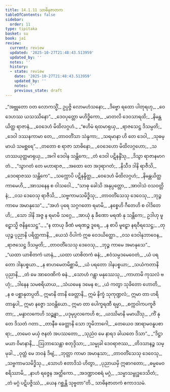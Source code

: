 ```yaml
---
title: 14.1.11 သာဓိနဇာတက
tableOfContents: false
sidebar:
  order: 11
type: tipitaka
basket: su
book: ja1
review:
  current: review
  updated: '2025-10-27T21:48:43.513959'
  updated_by: ''
  notes: ''
  history:
  - state: review
    date: '2025-10-27T21:48:43.513959'
    updated_by: ''
    notes: ''
    previous_state: draft
---
```



<ReviewStatus review={frontmatter.review} showDetails={true} />

<HypothesisAnnotation frontmatter={frontmatter} />

<DynamicBreadcrumb />

<Division number="202" book="ja1" e="ch" v="22" p="300">

<Paragraph number="2759" type="verses" book="ja1">
_“အဗ္ဘုတော ဝတ လောကသ္မိံ,_  
ဥပ္ပဇ္ဇိ လောမဟံသနော;_  
_ဒိဗ္ဗော ရထော ပါတုရဟု,_  
_ဝေဒေဟဿ ယသဿိနော”._  

</Paragraph>

</Division>
<Division number="203" book="ja1" e="ch" v="22" p="300">

<Paragraph number="2760" type="verses" book="ja1">
_ဒေဝပုတ္တော မဟိဒ္ဓိကော,_  
_မာတလိ ဒေဝသာရထိ;_  
_နိမန္တယိတ္ထ ရာဇာနံ,_  
_ဝေဒေဟံ မိထိလဂ္ဂဟံ._  

</Paragraph>

</Division>
<Division number="204" book="ja1" e="ch" v="22" p="300">

<Paragraph number="2761" type="verses" book="ja1">
_“ဧဟိမံ ရထမာရုယှ,_  
_ရာဇသေဋ္ဌ ဒိသမ္ပတိ;_  
_ဒေဝါ ဒဿနကာမာ တေ,_  
_တာဝတိံသာ သဲန္ဒကာ;_  
_သရမာနာ ဟိ တေ ဒေဝါ,_  
_သုဓမ္မာယံ သမစ္ဆရေ”._  

</Paragraph>

</Division>
<Division number="205" book="ja1" e="ch" v="22" p="300">

<Paragraph number="2762" type="verses" book="ja1">
_တတော စ ရာဇာ သာဓိနော,_  
_ဝေဒေဟော မိထိလဂ္ဂဟော;_  
_သဟဿယုတ္တမာရုယှ,_  
_အဂါ ဒေဝါန သန္တိကေ;_  
_တံ ဒေဝါ ပဋိနန္ဒိံသု,_  
_ဒိသွာ ရာဇာနမာဂတံ._  

</Paragraph>

</Division>
<Division number="206" book="ja1" e="ch" v="22" p="300">

<Paragraph number="2763" type="verses" book="ja1">
_“သွာဂတံ တေ မဟာရာဇ,_  
_အထော တေ အဒုရာဂတံ;_  
_နိသီဒ ဒါနိ ရာဇီသိ,_  
_ဒေဝရာဇဿ သန္တိကေ”._  

</Paragraph>

</Division>
<Division number="207" book="ja1" e="ch" v="22" p="300">

<Paragraph number="2764" type="verses" book="ja1">
_သက္ကောပိ ပဋိနန္ဒိတ္ထ,_  
_ဝေဒေဟံ မိထိလဂ္ဂဟံ;_  
_နိမန္တယိတ္ထ ကာမေဟိ,_  
_အာသနေန စ ဝါသဝေါ._  

</Paragraph>

</Division>
<Division number="208" book="ja1" e="ch" v="22" p="301">

<Paragraph number="2765" type="verses" book="ja1">
_“သာဓု ခေါသိ အနုပ္ပတ္တော,_  
_အာဝါသံ ဝသဝတ္တိနံ;_  
_ဝသ ဒေဝေသု ရာဇီသိ,_  
_သဗ္ဗကာမသမိဒ္ဓိသု;_  
_တာဝတိံသေသု ဒေဝေသု,_  
_ဘုဉ္ဇ ကာမေ အမာနုသေ”._  

</Paragraph>

</Division>
<Division number="209" book="ja1" e="ch" v="22" p="301">

<Paragraph number="2766" type="verses" book="ja1">
_“အဟံ ပုရေ သဂ္ဂဂတော ရမာမိ,_  
_နစ္စေဟိ ဂီတေဟိ စ ဝါဒိတေဟိ;_  
_သော ဒါနိ အဇ္ဇ န ရမာမိ သဂ္ဂေ,_  
_အာယုံ နု ခီဏော မရဏံ နု သန္တိကေ;_  
ဥဒါဟု မူဠှောသ္မိ ဇနိန္ဒသေဋ္ဌ”._  

</Paragraph>

</Division>
<Division number="210" book="ja1" e="ch" v="22" p="301">

<Paragraph number="2767" type="verses" book="ja1">
_“န တာယု ခီဏံ မရဏဉ္စ ဒူရေ,_  
_န စာပိ မူဠှော နရဝီရသေဋ္ဌ;_  
_တုယှဉ္စ ပုညာနိ ပရိတ္တကာနိ,_  
_ယေသံ ဝိပါကံ ဣဓ ဝေဒယိတ္ထော._  

</Paragraph>

</Division>
<Division number="211" book="ja1" e="ch" v="22" p="301">

<Paragraph number="2768" type="verses" book="ja1">
_ဝသ ဒေဝါနုဘာဝေန,_  
_ရာဇသေဋ္ဌ ဒိသမ္ပတိ;_  
_တာဝတိံသေသု ဒေဝေသု,_  
_ဘုဉ္ဇ ကာမေ အမာနုသေ”._  

</Paragraph>

</Division>
<Division number="212" book="ja1" e="ch" v="22" p="301">

<Paragraph number="2769" type="verses" book="ja1">
_“ယထာ ယာစိတကံ ယာနံ,_  
_ယထာ ယာစိတကံ ဓနံ;_  
_ဧဝံသမ္ပဒမေဝေတံ,_  
_ယံ ပရတော ဒါနပစ္စယာ._  

</Paragraph>

</Division>
<Division number="213" book="ja1" e="ch" v="22" p="301">

<Paragraph number="2770" type="verses" book="ja1">
_န စာဟမေတမိစ္ဆာမိ,_  
_ယံ ပရတော ဒါနပစ္စယာ;_  
_သယံကတာနိ ပုညာနိ,_  
_တံ မေ အာဝေဏိကံ ဓနံ._  

</Paragraph>

</Division>
<Division number="214" book="ja1" e="ch" v="22" p="301">

<Paragraph number="2771" type="verses" book="ja1">
_သောဟံ ဂန္တွာ မနုဿေသု,_  
_ကာဟာမိ ကုသလံ ဗဟုံ;_  
_ဒါနေန သမစရိယာယ,_  
_သံယမေန ဒမေန စ;_  
_ယံ ကတွာ သုခိတော ဟောတိ,_  
_န စ ပစ္ဆာနုတပ္ပတိ._  

</Paragraph>

</Division>
<Division number="215" book="ja1" e="ch" v="22" p="301">

<Paragraph number="2772" book="ja1">
ဣမာနိ တာနိ ခေတ္တာနိ,_  
ဣမံ နိက္ခံ သုကုဏ္ဍလံ;_  
ဣမာ တာ ဟရိတာနူပါ,_  
ဣမာ နဇ္ဇော သဝန္တိယော._  

</Paragraph>

</Division>
<Division number="216" book="ja1" e="ch" v="22" p="301">

<Paragraph number="2773" type="verses" book="ja1">
ဣမာ တာ ပေါက္ခရဏီ ရမ္မာ,_  
_စက္ကဝါကပကူဇိတာ;_  
_မန္ဒာလကေဟိ သဉ္ဆန္နာ,_  
_ပဒုမုပ္ပလကေဟိ စ;_  
_ယဿိမာနိ မမာယိံသု,_  
_ကိံ နု တေ ဒိသတံ ဂတာ._  

</Paragraph>

</Division>
<Division number="217" book="ja1" e="ch" v="22" p="302">

<Paragraph number="2774" type="verses" book="ja1">
_တာနီဓ ခေတ္တာနိ သော ဘူမိဘာဂေါ,_  
_တေယေဝ အာရာမဝနူပစာရာ;_  
_တမေဝ မယှံ ဇနတံ အပဿတော,_  
_သုညံဝ မေ နာရဒ ခါယတေ ဒိသာ”._  

</Paragraph>

</Division>
<Division number="218" book="ja1" e="ch" v="22" p="302">

<Paragraph number="2775" type="verses" book="ja1">
_“ဒိဋ္ဌာ မယာ ဝိမာနာနိ,_  
_ဩဘာသေန္တာ စတုဒ္ဒိသာ;_  
_သမ္မုခါ ဒေဝရာဇဿ,_  
_တိဒသာနဉ္စ သမ္မုခါ._  

</Paragraph>

</Division>
<Division number="219" book="ja1" e="ch" v="22" p="302">

<Paragraph number="2776" type="verses" book="ja1">
_ဝုတ္ထံ မေ ဘဝနံ ဒိဗျံ,_  
_ဘုတ္တာ ကာမာ အမာနုသာ;_  
_တာဝတိံသေသု ဒေဝေသု,_  
_သဗ္ဗကာမသမိဒ္ဓိသု._  

</Paragraph>

</Division>
<Division number="220" book="ja1" e="ch" v="22" p="302">

<Paragraph number="2777" type="verses" book="ja1">
_သောဟံ ဧတာဒိသံ ဟိတွာ,_  
_ပုညာယမှိ ဣဓာဂတော;_  
_ဓမ္မမေဝ စရိဿာမိ,_  
_နာဟံ ရဇ္ဇေန အတ္ထိကော._  

</Paragraph>

</Division>
<Division number="221" book="ja1" e="ch" v="22" p="302">

<Paragraph number="2778" type="verses" book="ja1">
_အဒဏ္ဍာဝစရံ မဂ္ဂံ,_  
_သမ္မာသမ္ဗုဒ္ဓဒေသိတံ;_  
_တံ မဂ္ဂံ ပဋိပဇ္ဇိဿံ,_  
_ယေန ဂစ္ဆန္တိ သုဗ္ဗတာ”တိ._  


</Paragraph>
</Division>

<Paragraph number="2779" type="center" book="ja1">
သာဓိနဇာတကံ ဧကာဒသမံ.
</Paragraph>